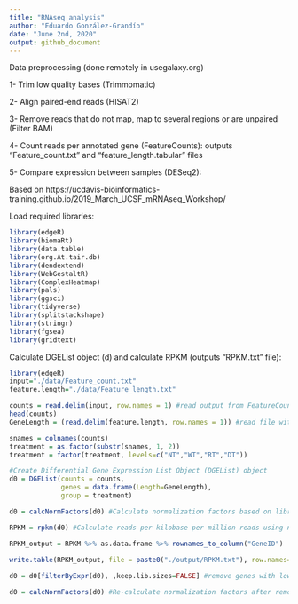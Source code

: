 ```yaml
---
title: "RNAseq analysis"
author: "Eduardo González-Grandío"
date: "June 2nd, 2020"
output: github_document
---
```

Data preprocessing (done remotely in usegalaxy.org)

1- Trim low quality bases (Trimmomatic)

2- Align paired-end reads (HISAT2)

3- Remove reads that do not map, map to several regions or are unpaired (Filter BAM)

4- Count reads per annotated gene (FeatureCounts): outputs "Feature_count.txt" and "feature_length.tabular" files

5- Compare expression between samples (DESeq2):

Based on https://ucdavis-bioinformatics-training.github.io/2019_March_UCSF_mRNAseq_Workshop/

Load required libraries:
```r
library(edgeR)
library(biomaRt)
library(data.table)
library(org.At.tair.db)
library(dendextend)
library(WebGestaltR)
library(ComplexHeatmap)
library(pals)
library(ggsci)
library(tidyverse)
library(splitstackshape)
library(stringr)
library(fgsea)
library(gridtext)
```

Calculate DGEList object (d) and calculate RPKM (outputs "RPKM.txt" file):

```r
library(edgeR)
input="./data/Feature_count.txt"
feature.length="./data/Feature_length.txt"

counts = read.delim(input, row.names = 1) #read output from FeatureCounts
head(counts)
GeneLength = (read.delim(feature.length, row.names = 1)) #read file with length of genes to calculate RPKM, Make sure they are in the same order as the counts file

snames = colnames(counts)
treatment = as.factor(substr(snames, 1, 2))
treatment = factor(treatment, levels=c("NT","WT","RT","DT"))

#Create Differential Gene Expression List Object (DGEList) object
d0 = DGEList(counts = counts, 
             genes = data.frame(Length=GeneLength),
             group = treatment)

d0 = calcNormFactors(d0) #Calculate normalization factors based on library size

RPKM = rpkm(d0) #Calculate reads per kilobase per million reads using normalization factors

RPKM_output = RPKM %>% as.data.frame %>% rownames_to_column("GeneID")
  
write.table(RPKM_output, file = paste0("./output/RPKM.txt"), row.names=F, sep="\t", quote=F)

d0 = d0[filterByExpr(d0), ,keep.lib.sizes=FALSE] #remove genes with low counts and recalculate library size

d0 = calcNormFactors(d0) #Re-calculate normalization factors after removing genes with low amount of reads
```